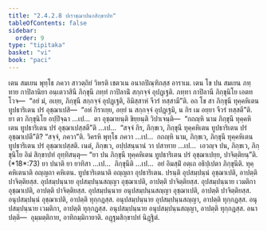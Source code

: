 ```yaml
---
title: "2.4.2.8 ปเราชฺฌาปนกสิกฺขาปท"
tableOfContents: false
sidebar:
  order: 9
type: "tipitaka"
basket: "vi"
book: "paci"
---
```



<DynamicBreadcrumb />

<Division number="869" book="paci">

<Paragraph number="2759" book="paci">
เตน สมเยน พุทฺโธ ภควา สาวตฺถิยํ วิหรติ เชตวเน อนาถปิณฺฑิกสฺส อาราเม. เตน โข ปน สมเยน ภทฺทาย กาปิลานิยา อนฺเตวาสินี ภิกฺขุนี ภทฺทํ กาปิลานิํ สกฺกจฺจํ อุปฏฺเฐติ. ภทฺทา กาปิลานี ภิกฺขุนิโย เอตทโวจ—  “อยํ มํ, อเยฺย, ภิกฺขุนี สกฺกจฺจํ อุปฏฺเฐติ, อิมิสฺสาหํ จีวรํ ทสฺสามี”ติ. อถ โข สา ภิกฺขุนี ทุคฺคหิเตน ทูปธาริเตน ปรํ อุชฺฌาเปสิ—  “อหํ กิราเยฺย, อยฺยํ น สกฺกจฺจํ อุปฏฺเฐมิ, น กิร เม อยฺยา จีวรํ ทสฺสตี”ติ.
</Paragraph>

<Paragraph number="2760" book="paci">
ยา ตา ภิกฺขุนิโย อปฺปิจฺฉา …เป…  ตา อุชฺฌายนฺติ ขิยฺยนฺติ วิปาเจนฺติ—  “กถญฺหิ นาม ภิกฺขุนี ทุคฺคหิเตน ทูปธาริเตน ปรํ อุชฺฌาเปสฺสตี”ติ …เป…  “สจฺจํ กิร, ภิกฺขเว, ภิกฺขุนี ทุคฺคหิเตน ทูปธาริเตน ปรํ อุชฺฌาเปตี”ติ? “สจฺจํ, ภควา”ติ. วิครหิ พุทฺโธ ภควา …เป…  กถญฺหิ นาม, ภิกฺขเว, ภิกฺขุนี ทุคฺคหิเตน ทูปธาริเตน ปรํ อุชฺฌาเปสฺสติ. เนตํ, ภิกฺขเว, อปฺปสนฺนานํ วา ปสาทาย …เป…  เอวญฺจ ปน, ภิกฺขเว, ภิกฺขุนิโย อิมํ สิกฺขาปทํ อุทฺทิสนฺตุ—
</Paragraph>

</Division>
<Division number="870" book="paci">

<Paragraph number="2761" book="paci">
<Emphasis>“ยา ปน ภิกฺขุนี ทุคฺคหิเตน ทูปธาริเตน ปรํ อุชฺฌาเปยฺย, ปาจิตฺติยนฺ”</Emphasis>ติ. (*18*:<Emphasis>73</Emphasis>)
</Paragraph>

</Division>
<Division number="871" book="paci">

<Paragraph number="2762" book="paci">
<Emphasis>ยา ปนา</Emphasis>ติ ยา ยาทิสา …เป…  <Emphasis>ภิกฺขุนี</Emphasis>ติ …เป…  อยํ อิมสฺมิํ อตฺเถ อธิปฺเปตา ภิกฺขุนีติ.
</Paragraph>

<Paragraph number="2763" book="paci">
<Emphasis>ทุคฺคหิเตนา</Emphasis>ติ อญฺญถา คหิเตน.
</Paragraph>

<Paragraph number="2764" book="paci">
<Emphasis>ทูปธาริเตนา</Emphasis>ติ อญฺญถา อุปธาริเตน.
</Paragraph>

<Paragraph number="2765" book="paci">
<Emphasis>ปรนฺ</Emphasis>ติ อุปสมฺปนฺนํ อุชฺฌาเปติ, อาปตฺติ ปาจิตฺติยสฺส.
</Paragraph>

</Division>
<Division number="872" book="paci">

<Paragraph number="2766" book="paci">
อุปสมฺปนฺนาย อุปสมฺปนฺนสญฺญา อุชฺฌาเปติ, อาปตฺติ ปาจิตฺติยสฺส. อุปสมฺปนฺนาย เวมติกา อุชฺฌาเปติ, อาปตฺติ ปาจิตฺติยสฺส. อุปสมฺปนฺนาย อนุปสมฺปนฺนสญฺญา อุชฺฌาเปติ, อาปตฺติ ปาจิตฺติยสฺส.
</Paragraph>

<Paragraph number="2767" book="paci">
อนุปสมฺปนฺนํ อุชฺฌาเปติ, อาปตฺติ ทุกฺกฏสฺส. อนุปสมฺปนฺนาย อุปสมฺปนฺนสญฺญา, อาปตฺติ ทุกฺกฏสฺส. อนุปสมฺปนฺนาย เวมติกา, อาปตฺติ ทุกฺกฏสฺส. อนุปสมฺปนฺนาย อนุปสมฺปนฺนสญฺญา, อาปตฺติ ทุกฺกฏสฺส.
</Paragraph>

</Division>
<Division number="873" book="paci">

<Paragraph number="2768" book="paci">
อนาปตฺติ—  อุมฺมตฺติกาย, อาทิกมฺมิกายาติ.

</Paragraph>
</Division>

<Paragraph number="2769" type="center" book="paci">
อฏฺฐมสิกฺขาปทํ นิฏฺฐิตํ.
</Paragraph>